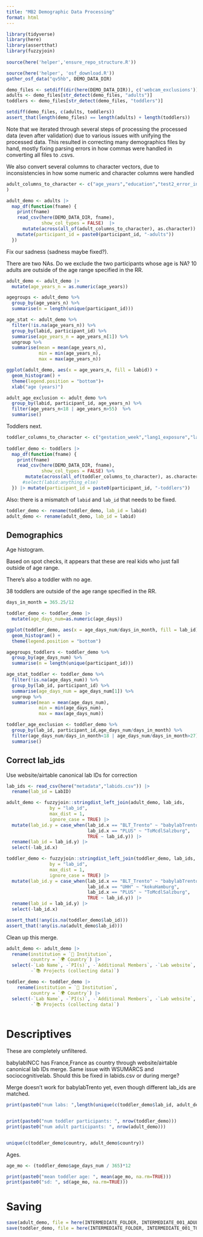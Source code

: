 ```yaml
---
title: "MB2 Demographic Data Processing"
format: html
---
```


```r
library(tidyverse)
library(here)
library(assertthat)
library(fuzzyjoin)
 
source(here('helper','ensure_repo_structure.R'))
```

```r
source(here('helper', 'osf_download.R'))
gather_osf_data("qv5hb", DEMO_DATA_DIR)
```

```r
demo_files <- setdiff(dir(here(DEMO_DATA_DIR)), c('webcam_exclusions'))
adults <- demo_files[str_detect(demo_files, "adults")]
toddlers <- demo_files[str_detect(demo_files, "toddlers")]

setdiff(demo_files, c(adults, toddlers))
assert_that(length(demo_files) == length(adults) + length(toddlers))
```

Note that we iterated through several steps of processing the processed data (even after validation) due to various issues with unifying the processed data. This resulted in correcting many demographics files by hand, mostly fixing parsing errors in how commas were handled in converting all files to .csvs.

We also convert several columns to character vectors, due to inconsistencies in how some numeric and character columns were handled

```r
adult_columns_to_character <- c("age_years","education","test2_error_info","test_order","ra_id"
)

adult_demo <- adults |>
  map_df(function(fname) {
    print(fname)
    read_csv(here(DEMO_DATA_DIR, fname),
             show_col_types = FALSE)  |>
      mutate(across(all_of(adult_columns_to_character), as.character)) |>
    mutate(participant_id = paste0(participant_id, "-adults"))
  }) 
```

Fix our sadness (sadness maybe fixed?).

There are two NAs. Do we exclude the two participants whose age is NA? 10 adults are outside of the age range specified in the RR.

```r
adult_demo <- adult_demo |>
  mutate(age_years_n = as.numeric(age_years))

agegroups <- adult_demo %>%
  group_by(age_years_n) %>%
  summarise(n = length(unique(participant_id)))

age_stat <- adult_demo %>%
  filter(!is.na(age_years_n)) %>%
  group_by(labid, participant_id) %>%
  summarise(age_years_n = age_years_n[1]) %>%
  ungroup %>%
  summarise(mean = mean(age_years_n), 
            min = min(age_years_n), 
            max = max(age_years_n))

ggplot(adult_demo, aes(x = age_years_n, fill = labid)) + 
  geom_histogram() + 
  theme(legend.position = "bottom")+
  xlab("age (years)")

adult_age_exclusion <- adult_demo %>%
  group_by(labid, participant_id, age_years_n) %>%
  filter(age_years_n<18 | age_years_n>55)  %>%
  summarise()
```

Toddlers next.

```r
toddler_columns_to_character <- c("gestation_week","lang1_exposure","lang2_exposure","lang3_exposure","lang4_exposure","sibling1_age","sibling2_age","sibling3_age","fam1_error_info","fam2_error_info","fam3_error_info","fam4_error_info","ra_id","hours_children","hours_daycare","hours_other","hours_parentA","hours_parentB","hours_siblings","hours_adults","sibling4_age","sibling5_age","parentA_education","parentB_education","age_days","test1_error_info","test2_error_info","participant_id")
                          
toddler_demo <- toddlers |>
  map_df(function(fname) {
    print(fname)
    read_csv(here(DEMO_DATA_DIR, fname),
             show_col_types = FALSE) %>% 
       mutate(across(all_of(toddler_columns_to_character), as.character)) #|>
      #select(labid:anything_else)
  }) |> mutate(participant_id = paste0(participant_id, "-toddlers"))
```

Also: there is a mismatch of `labid` and `lab_id` that needs to be fixed.

```r
toddler_demo <- rename(toddler_demo, lab_id = labid)
adult_demo <- rename(adult_demo, lab_id = labid)
```

## Demographics

Age histogram.

Based on spot checks, it appears that these are real kids who just fall outside of age range.

There's also a toddler with no age.

38 toddlers are outside of the age range specified in the RR.

```r
days_in_month = 365.25/12

toddler_demo <- toddler_demo |>
  mutate(age_days_num=as.numeric(age_days))

ggplot(toddler_demo, aes(x = age_days_num/days_in_month, fill = lab_id)) + 
  geom_histogram() + 
  theme(legend.position = "bottom")

agegroups_toddlers <- toddler_demo %>%
  group_by(age_days_num) %>%
  summarise(n = length(unique(participant_id)))

age_stat_toddler <- toddler_demo %>%
  filter(!is.na(age_days_num)) %>%
  group_by(lab_id, participant_id) %>%
  summarise(age_days_num = age_days_num[1]) %>%
  ungroup %>%
  summarise(mean = mean(age_days_num), 
            min = min(age_days_num), 
            max = max(age_days_num))

toddler_age_exclusion <- toddler_demo %>%
  group_by(lab_id, participant_id,age_days_num/days_in_month) %>%
  filter(age_days_num/days_in_month<18 | age_days_num/days_in_month>27)  %>%
  summarise()

```

## Correct lab_ids

Use website/airtable canonical lab IDs for correction

```r
lab_ids <- read_csv(here("metadata","labids.csv")) |>
  rename(lab_id = LabID)

adult_demo <- fuzzyjoin::stringdist_left_join(adult_demo, lab_ids, 
                by = "lab_id", 
                max_dist = 1, 
                ignore_case = TRUE) |>
  mutate(lab_id.y = case_when(lab_id.x == "BLT_Trento" ~ "babylabTrento",
                              lab_id.x == "PLUS" ~ "ToMcdlSalzburg",
                              TRUE ~ lab_id.y)) |>
  rename(lab_id = lab_id.y) |>
  select(-lab_id.x)

toddler_demo <- fuzzyjoin::stringdist_left_join(toddler_demo, lab_ids, 
                by = "lab_id", 
                max_dist = 1, 
                ignore_case = TRUE) |>
  mutate(lab_id.y = case_when(lab_id.x == "BLT_Trento" ~ "babylabTrento",
                              lab_id.x == "UHH" ~ "kokuHamburg",
                              lab_id.x == "PLUS" ~ "ToMcdlSalzburg",
                              TRUE ~ lab_id.y)) |>
  rename(lab_id = lab_id.y) |>
  select(-lab_id.x)

assert_that(!any(is.na(toddler_demo$lab_id)))
assert_that(!any(is.na(adult_demo$lab_id)))
```

Clean up this merge.

```r
adult_demo <- adult_demo |>
  rename(institution = `🏫 Institution`,
         country = `🌍 Country`) |>
  select(-`Lab Name`, -`PI(s)`, -`Additional Members`, -`Lab website`, 
         -`📚 Projects (collecting data)`)

toddler_demo <- toddler_demo |>
    rename(institution = `🏫 Institution`,
         country = `🌍 Country`) |>
  select(-`Lab Name`, -`PI(s)`, -`Additional Members`, -`Lab website`, 
         -`📚 Projects (collecting data)`)
  

```

# Descriptives

These are completely unfiltered.
	
babylabINCC has France,France as country through website/airtable canonical lab IDs merge. Same issue with WSUMARCS and sociocognitivelab. Should this be fixed in labids.csv or during merge?

Merge doesn't work for babylabTrento yet, even though different lab_ids are matched.

```r
print(paste0("num labs: ",length(unique(c(toddler_demo$lab_id, adult_demo$lab_id)))))


print(paste0("num toddler participants: ", nrow(toddler_demo)))
print(paste0("num adult participants: ", nrow(adult_demo)))


unique(c(toddler_demo$country, adult_demo$country))

```

Ages.

```r
age_mo <- (toddler_demo$age_days_num / 365)*12

print(paste0("mean toddler age: ", mean(age_mo, na.rm=TRUE)))
print(paste0("sd: ", sd(age_mo, na.rm=TRUE)))

```

# Saving

```r
save(adult_demo, file = here(INTERMEDIATE_FOLDER, INTERMEDIATE_001_ADULT))
save(toddler_demo, file = here(INTERMEDIATE_FOLDER, INTERMEDIATE_001_TODDLER))
```
